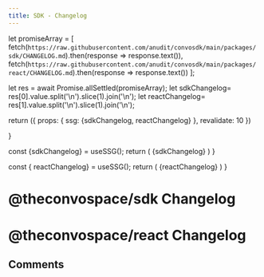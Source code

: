 ---
title: SDK - Changelog
---


  let promiseArray = [
    fetch(`https://raw.githubusercontent.com/anudit/convosdk/main/packages/sdk/CHANGELOG.md`).then(response => response.text()),
    fetch(`https://raw.githubusercontent.com/anudit/convosdk/main/packages/react/CHANGELOG.md`).then(response => response.text())
  ];

  let res = await Promise.allSettled(promiseArray);
  let sdkChangelog= res[0].value.split('\n').slice(1).join('\n');
  let reactChangelog= res[1].value.split('\n').slice(1).join('\n');

  return ({ props: { ssg: {sdkChangelog, reactChangelog} }, revalidate: 10 })

}

  const {sdkChangelog} = useSSG();
  return (
      <Markdown>
        {sdkChangelog}
      </Markdown>
  )
}

  const { reactChangelog} = useSSG();
  return (
    <Markdown>
        {reactChangelog}
      </Markdown>
  )
}

# @theconvospace/sdk Changelog
<SdkChangelogRender/>

# @theconvospace/react Changelog
<ReactChangelogRender/>

## Comments
<CommentBox threadId="changelog"/>


